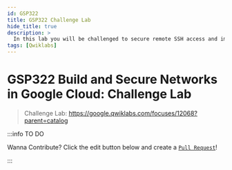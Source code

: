 ```yaml
---
id: GSP322
title: GSP322 Challenge Lab
hide_title: true
description: >
  In this lab you will be challenged to secure remote SSH access and implement firewall rules.
tags: [Qwiklabs]
---
```


<head>
  <meta name="keywords" content={require("../seo/keywords").add(`GSP322`)} />
</head>

<!-- Do Not Update Above -->

# GSP322 Build and Secure Networks in Google Cloud: Challenge Lab

> Challenge Lab: https://google.qwiklabs.com/focuses/12068?parent=catalog


:::info TO DO

Wanna Contribute? Click the edit button below and create a [`Pull Request`](https://github.com/jhasuraj01/qwiklabs/tree/main/docs/GSP322.mdx)!

:::